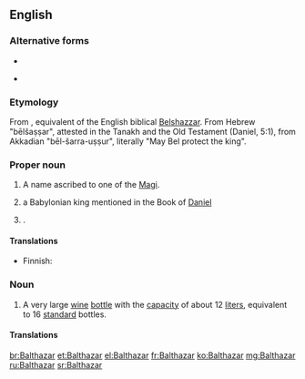 ==English==

===Alternative forms===
* {{l|en|Balthasar}}
* {{l|en|Belshazzar}} {{gloss|only the “Babylonian king” sense}}

===Etymology===
From {{etyl|la|en}} {{term|Balthasar|lang=la}}, equivalent of the English biblical [[Belshazzar]].  From Hebrew "bēlšaṣṣar", attested in the Tanakh and the Old Testament (Daniel, 5:1), from Akkadian "bēl-šarra-uṣṣur", literally "May Bel protect the king".

===Proper noun===
{{en-proper noun}}

# A name ascribed to one of the [[Magi]].
# {{cx|Biblical character|lang=en}} a Babylonian king mentioned in the Book of [[Daniel]]
# {{given name|male|from=Persian}}.

====Translations====
{{trans-top|one of the Magi}}
* Finnish: {{t|fi|Balthasar}}
{{trans-mid}}
{{trans-bottom}}
{{trans-top|Babylonian king}}
{{trans-mid}}
{{trans-bottom}}
{{trans-top|male given name}}
{{trans-mid}}
{{trans-bottom}}

===Noun===
{{en-noun}}

# A very large [[wine]] [[bottle]] with the [[capacity]] of about 12 [[liter]]s, equivalent to 16 [[standard]] bottles.

====Translations====
{{trans-top|very large wine bottle}}
{{trans-mid}}
{{trans-bottom}}

[[br:Balthazar]]
[[et:Balthazar]]
[[el:Balthazar]]
[[fr:Balthazar]]
[[ko:Balthazar]]
[[mg:Balthazar]]
[[ru:Balthazar]]
[[sr:Balthazar]]